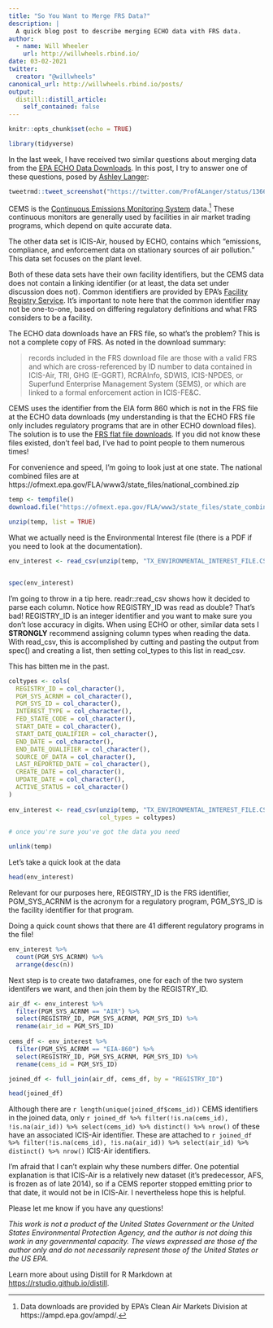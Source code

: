 ```yaml
---
title: "So You Want to Merge FRS Data?"
description: |
  A quick blog post to describe merging ECHO data with FRS data.
author:
  - name: Will Wheeler
    url: http://willwheels.rbind.io/
date: 03-02-2021
twitter:
  creator: "@willwheels"
canonical_url: http://willwheels.rbind.io/posts/
output:
  distill::distill_article:
    self_contained: false
---
```


```r
knitr::opts_chunk$set(echo = TRUE)

library(tidyverse)
```


In the last week, I have received two similar questions about merging data from the [EPA ECHO Data Downloads](https://echo.epa.gov/tools/data-downloads). In this post, I try to answer one of these questions, posed by [Ashley Langer](https://www.ashleylanger.com/):

```r
tweetrmd::tweet_screenshot("https://twitter.com/ProfALanger/status/1366124025349505025?s=20")
```

CEMS is the [Continuous Emissions Monitoring System](https://www.epa.gov/emc/emc-continuous-emission-monitoring-systems) data.^[Data downloads are provided by EPA's Clean Air Markets Division at https://ampd.epa.gov/ampd/.] These continuous monitors are generally used by facilities in air market trading programs, which depend on quite accurate data.

The other data set is ICIS-Air, housed by ECHO, contains which "emissions, compliance, and enforcement data on stationary sources of air pollution." This data set focuses on the plant level. 

Both of these data sets have their own facility identifiers, but the CEMS data does not contain a linking identifier (or at least, the data set under discussion does not). Common identifiers are provided by EPA's [Facility Registry Service](https://www.epa.gov/frs). It's important to note here that the common identifier may not be one-to-one, based on differing regulatory definitions and what FRS considers to be a facility.

The ECHO data downloads have an FRS file, so what's the problem? This is not a complete copy of FRS. As noted in the download summary:

>records included in the FRS download file are those with a valid FRS and which are cross-referenced by ID number to data contained in ICIS-Air, TRI, GHG (E-GGRT), RCRAInfo, SDWIS, ICIS-NPDES, or Superfund Enterprise Management System (SEMS), or which are linked to a formal enforcement action in ICIS-FE&C.

 CEMS uses the identifier from the EIA form 860 which is not in the FRS file at the ECHO data downloads (my understanding is that the ECHO FRS file only includes regulatory programs that are in other ECHO download files). The solution is to use the [FRS flat file downloads](https://www.epa.gov/frs/epa-state-combined-csv-download-files). If you did not know these files existed, don't feel bad, I've had to point people to them numerous times!

 For convenience and speed, I'm going to look just at one state. 
 The national combined files are at  
 https://ofmext.epa.gov/FLA/www3/state_files/national_combined.zip

```r


temp <- tempfile()
download.file("https://ofmext.epa.gov/FLA/www3/state_files/state_combined_tx.zip",temp)

unzip(temp, list = TRUE)

```

What we actually need is the Environmental Interest file (there is a PDF if you need to look at the documentation).

```r

env_interest <- read_csv(unzip(temp, "TX_ENVIRONMENTAL_INTEREST_FILE.CSV"))


spec(env_interest)
```

I'm going to throw in a tip here. readr::read_csv shows how it decided to parse each column. Notice how REGISTRY_ID was read as double? That's bad! REGISTRY_ID is an integer identifier and you want to make sure you don't lose accuracy in digits. When using ECHO or other, similar data sets I __STRONGLY__ recommend assigning column types when reading the data. With read_csv, this is accomplished by cutting and pasting the output from spec() and creating a list, then setting col_types to this list in read_csv. 

<aside> This has bitten me in the past. </aside>

```r

coltypes <- cols(
  REGISTRY_ID = col_character(),
  PGM_SYS_ACRNM = col_character(),
  PGM_SYS_ID = col_character(),
  INTEREST_TYPE = col_character(),
  FED_STATE_CODE = col_character(),
  START_DATE = col_character(),
  START_DATE_QUALIFIER = col_character(),
  END_DATE = col_character(),
  END_DATE_QUALIFIER = col_character(),
  SOURCE_OF_DATA = col_character(),
  LAST_REPORTED_DATE = col_character(),
  CREATE_DATE = col_character(),
  UPDATE_DATE = col_character(),
  ACTIVE_STATUS = col_character()
)
  
env_interest <- read_csv(unzip(temp, "TX_ENVIRONMENTAL_INTEREST_FILE.CSV"),
                         col_types = coltypes)


```

```r

# once you're sure you've got the data you need

unlink(temp)

```

Let's take a quick look at the data

```r

head(env_interest)

```
Relevant for our purposes here, REGISTRY_ID is the FRS identifier, PGM_SYS_ACRNM is the acronym for a regulatory program, PGM_SYS_ID is the facility identifier for that program. 

Doing a quick count shows that there are 41 different regulatory programs in the file!

```r

env_interest %>%
  count(PGM_SYS_ACRNM) %>%
  arrange(desc(n))

```

Next step is to create two dataframes, one for each of the two system identifers we want, and then join them by the REGISTRY_ID.

```r

air_df <- env_interest %>%
  filter(PGM_SYS_ACRNM == "AIR") %>%
  select(REGISTRY_ID, PGM_SYS_ACRNM, PGM_SYS_ID) %>%
  rename(air_id = PGM_SYS_ID)
  
cems_df <- env_interest %>%
  filter(PGM_SYS_ACRNM == "EIA-860") %>%
  select(REGISTRY_ID, PGM_SYS_ACRNM, PGM_SYS_ID) %>%
  rename(cems_id = PGM_SYS_ID)

joined_df <- full_join(air_df, cems_df, by = "REGISTRY_ID")

head(joined_df)
```


Although there are `r length(unique(joined_df$cems_id))` CEMS identifiers in the joined data, only `r joined_df %>% filter(!is.na(cems_id), !is.na(air_id)) %>% select(cems_id) %>% distinct() %>% nrow()` of these have an associated ICIS-Air identifier. These are attached to `r joined_df %>% filter(!is.na(cems_id), !is.na(air_id)) %>% select(air_id) %>% distinct() %>% nrow()` ICIS-Air identifiers.

I'm afraid that I can't explain why these numbers differ. One potential explanation is that ICIS-Air is a relatively new dataset (it's predecessor, AFS, is frozen as of late 2014), so if a CEMS reporter stopped emitting prior to that date, it would not be in ICIS-Air. I nevertheless hope this is helpful. 

Please let me know if you have any questions!

_This work is not a product of the United States Government or the United States Environmental Protection Agency, and the author is not doing this work in any governmental capacity.  The views expressed are those of the author only and do not necessarily represent those of the United States or the US EPA._

Learn more about using Distill for R Markdown at <https://rstudio.github.io/distill>.





